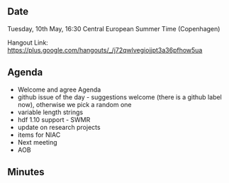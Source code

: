 ==Date==

Tuesday, 10th May, 16:30 Central European Summer Time (Copenhagen)

Hangout Link: https://plus.google.com/hangouts/_/j72qwlvegiojjpt3a36pfhow5ua

==Agenda==

* Welcome and agree Agenda
* github issue of the day - suggestions welcome (there is a github label now), otherwise we pick a random one
* variable length strings
* hdf 1.10 support - SWMR
* update on research projects
* items for NIAC
* Next meeting
* AOB

==Minutes==